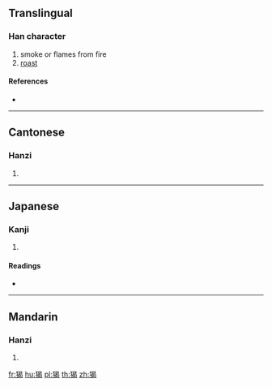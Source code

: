 ==Translingual==

===Han character===
{{Han char|rn=94|rad=犬|as=09|sn=12|four=46227|canj=KHAPV}}

# smoke or flames from fire
# [[roast]]

====References====
* {{Han ref|kx=0715.140|dkj=20550|dj=1127.100|hdz=21357.020|uh=7332|ud=29490|bh=DA74|bd=55924}}

----

==Cantonese==

===Hanzi===
{{yue-hanzi|jyut=|y=hot3}}

# {{defn|lang=yue|sort=犬09}}

----

==Japanese==

===Kanji===
{{ja-kanji|grade=|rs=犬09}}

# {{defn|lang=ja|sort=犬09}}

====Readings====
* {{ja-readings|on=[[かつ]] (katsu), [[かち]] (kachi), [[りょう]] (ryō)|kun=[[おおかみ]] (ookami)|nanori=}}

----

==Mandarin==

===Hanzi===
{{cmn-hanzi|pin=[[xiē]] ([[xie1]])|wg=hsieh<sup>1</sup>}}

# {{defn|lang=cmn|sort=犬09}}

[[fr:猲]]
[[hu:猲]]
[[pl:猲]]
[[th:猲]]
[[zh:猲]]